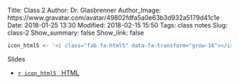 Title: Class 2
Author: Dr. Glasbrenner
Author_Image: https://www.gravatar.com/avatar/49802fdfa5a0e63b3d932a5179d41c1e
Date: 2018-01-25 13:30
Modified: 2018-02-15 15:50
Tags: class notes
Slug: class-2
Show_summary: false
Show_link: false

```r
icon_html5 <- '<i class="fab fa-html5" data-fa-transform="grow-16"></i>&nbsp;'
```

[Slides]{.h3}

::: {.no-bullets}

*   [`r icon_html5` &nbsp; [HTML]{.card-downloads-format}][slides-html]

:::

[slides-html]: /doc/class02_slides.html
